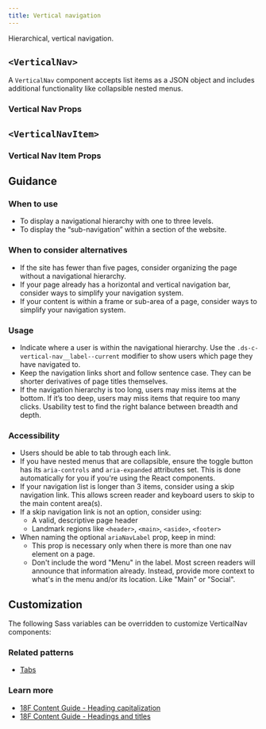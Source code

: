 ```yaml
---
title: Vertical navigation
---
```



Hierarchical, vertical navigation.

## `<VerticalNav>`

A `VerticalNav` component accepts list items as a JSON object and includes additional functionality like collapsible nested menus.

<StorybookExample
  componentName="vertical nav"
  sourceFilePath="components/VerticalNav/VerticalNav.tsx"
  storyId="components-vertical-nav--default-vertical-nav"
/>

### Vertical Nav Props

<PropTable componentName="VerticalNav" />

## `<VerticalNavItem>`

<ViewSourceLink sourceFilePath="components/VerticalNav/VerticalNavItem.tsx" />

### Vertical Nav Item Props

<PropTable componentName="VerticalNavItem" />

## Guidance

### When to use

- To display a navigational hierarchy with one to three levels.
- To display the “sub-navigation” within a section of the website.

### When to consider alternatives

- If the site has fewer than five pages, consider organizing the page without a navigational hierarchy.
- If your page already has a horizontal and vertical navigation bar, consider ways to simplify your navigation system.
- If your content is within a frame or sub-area of a page, consider ways to simplify your navigation system.

### Usage

- Indicate where a user is within the navigational hierarchy. Use the `.ds-c-vertical-nav__label--current` modifier to show users which page they have navigated to.
- Keep the navigation links short and follow sentence case. They can be shorter derivatives of page titles themselves.
- If the navigation hierarchy is too long, users may miss items at the bottom. If it’s too deep, users may miss items that require too many clicks. Usability test to find the right balance between breadth and depth.

### Accessibility

- Users should be able to tab through each link.
- If you have nested menus that are collapsible, ensure the toggle button has its `aria-controls` and `aria-expanded` attributes set. This is done automatically for you
  if you're using the React components.
- If your navigation list is longer than 3 items, consider using a skip navigation link. This allows screen reader and keyboard users to skip to the main content area(s).
- If a skip navigation link is not an option, consider using:
  - A valid, descriptive page header
  - Landmark regions like `<header>`, `<main>`, `<aside>`, `<footer>`
- When naming the optional `ariaNavLabel` prop, keep in mind:
  - This prop is necessary only when there is more than one nav element on a page.
  - Don't include the word "Menu" in the label. Most screen readers will announce that information already. Instead, provide more context to what's in the menu and/or its location. Like "Main" or "Social".

## Customization

The following Sass variables can be overridden to customize VerticalNav components:

<ComponentThemeOptions
  componentname="vertical-nav"
/>

### Related patterns

- [Tabs](/components/tabs/)

### Learn more

- [18F Content Guide \- Heading capitalization](https://content-guide.18f.gov/capitalization/#headings)
- [18F Content Guide \- Headings and titles](https://content-guide.18f.gov/headings-and-titles/)
